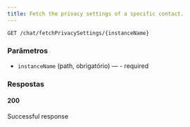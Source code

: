 ```yaml
---
title: Fetch the privacy settings of a specific contact.
---
```


```http
GET /chat/fetchPrivacySettings/{instanceName}
```



### Parâmetros

- `instanceName` (path, obrigatório) — - required

### Respostas
#### 200
Successful response

